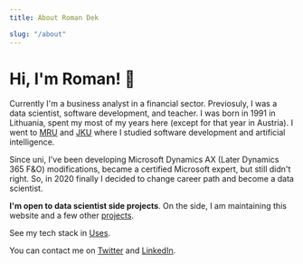 ```yaml
---
title: About Roman Dek

slug: "/about"
---
```


# Hi, I'm Roman! 👋

Currently I'm a business analyst in a financial sector. Previosuly, I was a data scientist, software development, and teacher. I was born in 1991 in Lithuania, spent my most of my years here (except for that year in Austria). I went to [MRU](https://www.mruni.eu/ "Link to Mykolas Romeris University web page") and [JKU](https://www.jku.at "Link to Johannes Kepler Universität web page") where I studied software development and artificial intelligence. 

Since uni, I've been developing Microsoft Dynamics AX (Later Dynamics 365 F&O) modifications, became a certified Microsoft expert, but still didn't right. So, in 2020 finally I decided to change career path and become a data scientist. 

**I'm open to data scientist side projects**. On the side, I am maintaining this website and a few other [projects](/projects). 

See my tech stack in [Uses](/uses "Link to page with my tech stack").

You can contact me on [Twitter](http://rdek.me/twitter "Link to my Twitter profile") and [LinkedIn](http://rdek.me/LinkedIn "Link to my LinkedIn profile").